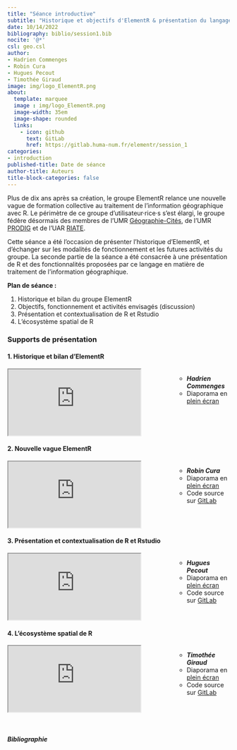 ```yaml
---
title: "Séance introductive"
subtitle: "Historique et objectifs d'ElementR & présentation du langage R"
date: 10/14/2022
bibliography: biblio/session1.bib
nocite: '@*'
csl: geo.csl
author: 
- Hadrien Commenges
- Robin Cura
- Hugues Pecout
- Timothée Giraud
image: img/logo_ElementR.png
about:
  template: marquee
  image : img/logo_ElementR.png
  image-width: 35em
  image-shape: rounded
  links:
    - icon: github
      text: GitLab
      href: https://gitlab.huma-num.fr/elementr/session_1
categories: 
- introduction
published-title: Date de séance
author-title: Auteurs
title-block-categories: false
---
```


Plus de dix ans après sa création, le groupe ElementR relance une nouvelle vague de formation collective au traitement de l'information géographique avec R. Le périmètre de ce groupe d'utilisateur·rice·s s'est élargi, le groupe fédère désormais des membres de l'UMR [Géographie-Cités](https://geographie-cites.cnrs.fr/), de l'UMR [PRODIG](https://www.prodig.cnrs.fr/) et de l'UAR [RIATE](https://riate.cnrs.fr/).

Cette séance a été l'occasion de présenter l'historique d'ElementR, et d'échanger sur les modalités de fonctionnement et les futures activités du groupe. La seconde partie de la séance a été consacrée à une présentation de R et des fonctionnalités proposées par ce langage en matière de traitement de l'information géographique.

**Plan de séance :**

1.  Historique et bilan du groupe ElementR
2.  Objectifs, fonctionnement et activités envisagés (discussion)
3.  Présentation et contextualisation de R et Rstudio
4.  L'écosystème spatial de R

### Supports de présentation

#### 1. Historique et bilan d'ElementR

::: columns
::: {.column width="70%"}
<object class="slide" data="support/elementr_historique.pdf" type="application/pdf">

<iframe src="https://docs.google.com/viewer?url=your_url_to_pdf&amp;embedded=true">

</iframe>

</object>
:::

::: {.column width="30%"}
<ul class="metaslide">

-   <i class="bi bi-person-fill"> **Hadrien Commenges**</i>
-   <i class="bi bi-file-earmark-slides"></i> Diaporama en [plein écran](support/elementr_historique.pdf)\

</ul>
:::
:::

#### 2. Nouvelle vague ElementR

::: columns
::: {.column width="70%"}
<iframe class="slide" src="https://elementr.gitpages.huma-num.fr/session_1/groupe_elementr/#/title-slide">

</iframe>
:::

::: {.column width="30%"}
<ul class="metaslide">

-   <i class="bi bi-person-fill"> **Robin Cura**</i>
-   <i class="bi bi-file-earmark-slides"></i> Diaporama en [plein écran](https://elementr.gitpages.huma-num.fr/session_1/groupe_elementr/#/title-slide)\
-   <i class="bi bi-github"></i> Code source sur [GitLab](https://gitlab.huma-num.fr/elementr/session_1/groupe_elementr)

</ul>
:::
:::

#### 3. Présentation et contextualisation de R et Rstudio

::: columns
::: {.column width="70%"}
<iframe class="slide" src="https://elementr.gitpages.huma-num.fr/session_1/Presentation_R/#/">

</iframe>
:::

::: {.column width="30%"}
<ul class="metaslide">

-   <i class="bi bi-person-fill"> **Hugues Pecout**</i>
-   <i class="bi bi-file-earmark-slides"></i> Diaporama en [plein écran](https://elementr.gitpages.huma-num.fr/session_1/Presentation_R/#/)\
-   <i class="bi bi-github"></i> Code source sur [GitLab](https://gitlab.huma-num.fr/elementr/session_1/Presentation_R)

</ul>
:::
:::

#### 4. L'écosystème spatial de R

::: columns
::: {.column width="70%"}
<iframe class="slide" src="https://elementr.gitpages.huma-num.fr/session_1/rspatial/#/title-slide">

</iframe>
:::

::: {.column width="30%"}
<ul class="metaslide">

-   <i class="bi bi-person-fill"> **Timothée Giraud**</i>
-   <i class="bi bi-file-earmark-slides"></i> Diaporama en [plein écran](https://elementr.gitpages.huma-num.fr/session_1/rspatial/#/title-slide)
-   <i class="bi bi-github"></i> Code source sur [GitLab](https://gitlab.huma-num.fr/elementr/session_1/rspatial)

</ul>
:::
:::

\

##### Bibliographie

::: {#refs}
:::
